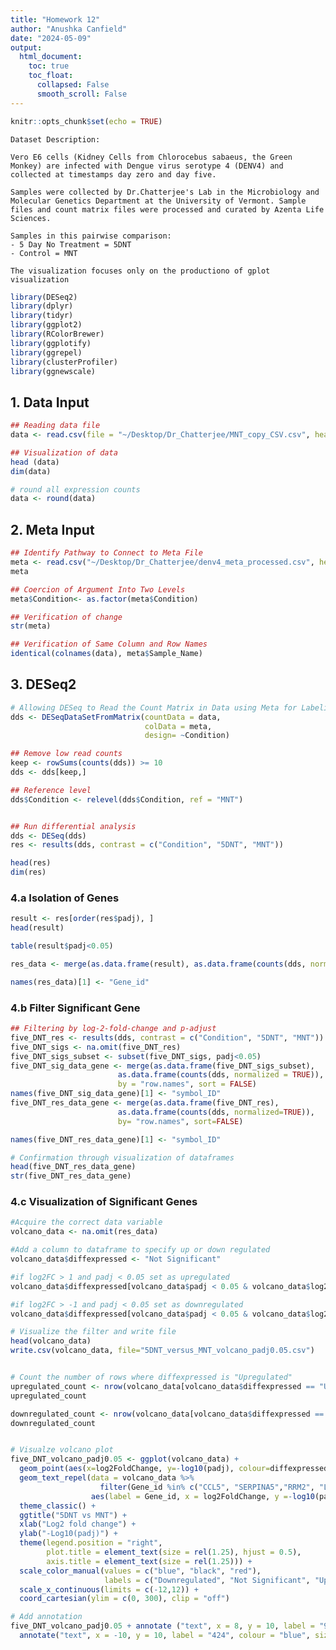 ```yaml
---
title: "Homework 12"
author: "Anushka Canfield"
date: "2024-05-09"
output: 
  html_document:
    toc: true
    toc_float:
      collapsed: False
      smooth_scroll: False
---
```


```r
knitr::opts_chunk$set(echo = TRUE)
```

```
Dataset Description:

Vero E6 cells (Kidney Cells from Chlorocebus sabaeus, the Green Monkey) are infected with Dengue virus serotype 4 (DENV4) and collected at timestamps day zero and day five.

Samples were collected by Dr.Chatterjee's Lab in the Microbiology and Molecular Genetics Department at the University of Vermont. Sample files and count matrix files were processed and curated by Azenta Life Sciences. 

Samples in this pairwise comparison: 
- 5 Day No Treatment = 5DNT
- Control = MNT

The visualization focuses only on the productiono of gplot visualization 

```


```r
library(DESeq2)
library(dplyr)
library(tidyr)
library(ggplot2)
library(RColorBrewer)
library(ggplotify)
library(ggrepel)
library(clusterProfiler)
library(ggnewscale) 

```
## 1. Data Input
```r

## Reading data file
data <- read.csv(file = "~/Desktop/Dr_Chatterjee/MNT_copy_CSV.csv", header = TRUE, row.names = 1)

## Visualization of data
head (data)
dim(data)

# round all expression counts
data <- round(data)

```

## 2. Meta Input
```r

## Identify Pathway to Connect to Meta File
meta <- read.csv("~/Desktop/Dr_Chatterjee/denv4_meta_processed.csv", header = TRUE)
meta

## Coercion of Argument Into Two Levels
meta$Condition<- as.factor(meta$Condition)

## Verification of change
str(meta)

## Verification of Same Column and Row Names
identical(colnames(data), meta$Sample_Name)

```

## 3. DESeq2
```r

# Allowing DESeq to Read the Count Matrix in Data using Meta for Labeling
dds <- DESeqDataSetFromMatrix(countData = data, 
                              colData = meta, 
                              design= ~Condition)

## Remove low read counts
keep <- rowSums(counts(dds)) >= 10
dds <- dds[keep,]

## Reference level
dds$Condition <- relevel(dds$Condition, ref = "MNT")


## Run differential analysis 
dds <- DESeq(dds)
res <- results(dds, contrast = c("Condition", "5DNT", "MNT"))

head(res)
dim(res)
```

### 4.a Isolation of Genes
```r
result <- res[order(res$padj), ]
head(result)

table(result$padj<0.05)

res_data <- merge(as.data.frame(result), as.data.frame(counts(dds, normalized=TRUE)), by="row.names", sort=FALSE)

names(res_data)[1] <- "Gene_id"

```

### 4.b Filter Significant Gene 
```r

## Filtering by log-2-fold-change and p-adjust
five_DNT_res <- results(dds, contrast = c("Condition", "5DNT", "MNT"))
five_DNT_sigs <- na.omit(five_DNT_res)
five_DNT_sigs_subset <- subset(five_DNT_sigs, padj<0.05) 
five_DNT_sig_data_gene <- merge(as.data.frame(five_DNT_sigs_subset),
                        as.data.frame(counts(dds, normalized = TRUE)), 
                        by = "row.names", sort = FALSE)
names(five_DNT_sig_data_gene)[1] <- "symbol_ID"
five_DNT_res_data_gene <- merge(as.data.frame(five_DNT_res),
                        as.data.frame(counts(dds, normalized=TRUE)),
                        by= "row.names", sort=FALSE)

names(five_DNT_res_data_gene)[1] <- "symbol_ID"

# Confirmation through visualization of dataframes
head(five_DNT_res_data_gene)
str(five_DNT_res_data_gene)
```

### 4.c Visualization of Significant Genes
```r

#Acquire the correct data variable
volcano_data <- na.omit(res_data)

#Add a column to dataframe to specify up or down regulated
volcano_data$diffexpressed <- "Not Significant"

#if log2FC > 1 and padj < 0.05 set as upregulated
volcano_data$diffexpressed[volcano_data$padj < 0.05 & volcano_data$log2FoldChange > 1.5] <- "Upregulated"

#if log2FC > -1 and padj < 0.05 set as downregulated
volcano_data$diffexpressed[volcano_data$padj < 0.05 & volcano_data$log2FoldChange < -1.5] <- "Downregulated"

# Visualize the filter and write file
head(volcano_data)
write.csv(volcano_data, file="5DNT_versus_MNT_volcano_padj0.05.csv")


# Count the number of rows where diffexpressed is "Upregulated"
upregulated_count <- nrow(volcano_data[volcano_data$diffexpressed == "Upregulated", ])
upregulated_count

downregulated_count <- nrow(volcano_data[volcano_data$diffexpressed == "Downregulated", ])
downregulated_count


# Visualze volcano plot
five_DNT_volcano_padj0.05 <- ggplot(volcano_data) +
  geom_point(aes(x=log2FoldChange, y=-log10(padj), colour=diffexpressed)) +
  geom_text_repel(data = volcano_data %>%
                    filter(Gene_id %in% c("CCL5", "SERPINA5","RRM2", "LCE3B")), 
                  aes(label = Gene_id, x = log2FoldChange, y =-log10(padj)), box.padding = unit(.7, "lines"),hjust= 0.30) +
  theme_classic() + 
  ggtitle("5DNT vs MNT") +
  xlab("Log2 fold change") + 
  ylab("-Log10(padj)") +
  theme(legend.position = "right",
        plot.title = element_text(size = rel(1.25), hjust = 0.5), 
        axis.title = element_text(size = rel(1.25))) + 
  scale_color_manual(values = c("blue", "black", "red"),
                     labels = c("Downregulated", "Not Significant", "Upregulated")) + 
  scale_x_continuous(limits = c(-12,12)) +
  coord_cartesian(ylim = c(0, 300), clip = "off")

# Add annotation
five_DNT_volcano_padj0.05 + annotate ("text", x = 8, y = 10, label = "982", colour = "red", size = 8, hjust = 0) +
  annotate("text", x = -10, y = 10, label = "424", colour = "blue", size = 8, hjust = 0.5)
```
